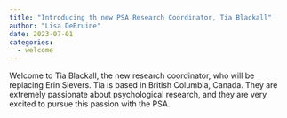 ```yaml
---
title: "Introducing th new PSA Research Coordinator, Tia Blackall"
author: "Lisa DeBruine"
date: 2023-07-01
categories:
  - welcome
---
```


Welcome to Tia Blackall, the new research coordinator, who will be replacing Erin Sievers. 
Tia is based in British Columbia, Canada. They are extremely passionate about psychological research, and they are very excited to pursue this passion with the PSA. 
